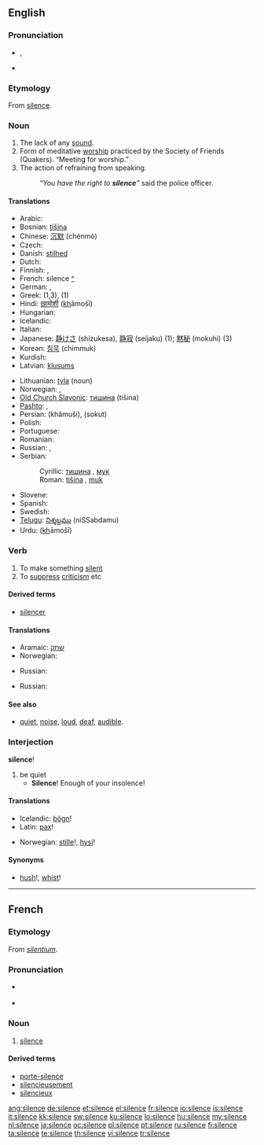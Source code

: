 {{wikipedia|dab=silence}}
==English==

{{rank|regard|married|slowly|702|silence|afterwards|horses|wonder}}

===Pronunciation===
* {{IPA|/saɪləns/}}, {{SAMPA|/"saIl@ns/}}
* {{audio|en-us-silence.ogg|Audio (US)}}

===Etymology===
From {{etyl|fro}} [[#French|silence]].

===Noun===
{{wikipedia}}
{{en-noun|s}}

# The lack of any [[sound]]. {{i|When the [[motor]] stopped, the '''silence''' was almost deafening.}}
# Form of meditative [[worship]] practiced by the Society of Friends (Quakers). “Meeting for worship.” {{i|During '''silence''' a [[message]] came to me that there was that of God in every person.}}
# The action of refraining from speaking.
#: ''“You have the right to '''silence'''”'' said the police officer.

====Translations====
{{trans-top|The lack of any sound}}
* Arabic: {{Arab|[[صمت]]}} {{IPAchar|(ʂamt)}}
* Bosnian: [[tišina]] {{f}}
* Chinese: [[沉默]] (chénmò)
* Czech: {{t+|cs|ticho|n}}
* Danish: [[stilhed]]
* Dutch: {{t+|nl|stilte}}
* Finnish: {{t+|fi|hiljaisuus}}, {{t-|fi|äänettömyys}}
* French: silence [[:fr:silence|^]] {{f}}
* German: {{t|de|Schweigen|n}}, {{t|de|Stille|f}}
* Greek: {{t|el|σιωπή|f|sc=Grek}} (1,3), {{t+|el|σιγή|f|sc=Grek}} (1)
* Hindi: [[ख़ामोशी]] (<u>kh</u>āmošī) {{f}}
* Hungarian: {{t+|hu|csend}}
* Icelandic: {{t+|is|þögn|f}}
* Italian: {{t+|it|silenzio|m}}
* Japanese: [[静けさ]] (shízukesa), [[静寂]] (seijaku) (1); [[黙秘]] (mokuhi) (3)
* Korean: [[침묵]] (chimmuk)
* Kurdish: {{KUchar|[[بێده‌نگ]]}}
* Latvian: [[klusums]] {{m}}
{{trans-mid}}
* Lithuanian: [[tyla]] {{f}} (noun)
* Norwegian: {{t-|no|stillhet|m}}, {{t+|no|ro|m}}
* [[Old Church Slavonic]]: [[тишина]] (tišina) {{f}}
* [[Pashto]]: {{PSchar|[[ګنګه روژه]]}}, {{PSchar|[[چوپتيا]]}} {{f}}
* Persian: {{fa-Arab|[[خاموشی]]}} (khâmuši), {{fa-Arab|[[سکوت]]}} (sokut)
* Polish: {{t+|pl|cisza|f}}
* Portuguese: {{t+|pt|silêncio|m}}
* Romanian: {{t-|ro|linişte|f}}
* Russian: {{t+|ru|молчание|n|tr=molčánije|sc=Cyrl}}, {{t+|ru|тишина|f|tr=tišiná|sc=Cyrl}}
* Serbian:
*: Cyrillic: [[тишина#Serbian|тишина]] {{f}}, [[мук]] {{m}}
*: Roman: [[tišina#Serbian|tišina]] {{f}}, [[muk]] {{m}}
* Slovene: {{t+|sl|tišina|f}}
* Spanish: {{t|es|silencio|m}}
* Swedish: {{t+|sv|tystnad}}
* [[Telugu]]: [[నిశ్శబ్దము]] (niSSabdamu)
* Urdu: {{ur-Arab|[[خاموشی]]}} (<u>kh</u>āmošī) {{f}}
{{trans-bottom}}

===Verb===
{{en-verb|silenc|ing}}

# To make something [[silent]]
# To [[suppress]] [[criticism]] etc

====Derived terms====
* [[silencer]]

====Translations====
{{trans-top|To make something silent}}
* Aramaic: [[שתק]]
* Norwegian: {{t+|no|roe}}
{{trans-mid}}
* Russian: {{t|ru|заглушить|tr=zaglušít’|sc=Cyrl}}
{{trans-bottom}}

{{trans-top|To suppress criticism}}
* Russian: {{t|ru|заткнуть рот|tr=zatknút' rot|sc=Cyrl}}
{{trans-mid}}
{{trans-bottom}}

====See also====
* [[quiet]], [[noise]], [[loud]], [[deaf]], [[audible]].

===Interjection===
'''silence'''!

# be quiet
#* '''Silence'''! Enough of your insolence!

====Translations====
{{trans-top|be quiet!}}
* Icelandic: [[þögn]]!
* Latin: [[pax]]!
{{trans-mid}}
* Norwegian: [[stille]]!, [[hysj]]!
{{trans-bottom}}

====Synonyms====
* [[hush]]!, [[whist]]!

----

==French==

===Etymology===
From {{etyl|la|fr}} ''[[silentium]]''.

===Pronunciation===
* {{IPA|/si.lɑ̃s/|lang=fr}}
*: {{audio|Fr-silence.ogg|Audio (France)}}
* {{homophones|silences|lang=fr}}

===Noun===
{{fr-noun|m}}

# [[#English|silence]]

====Derived terms====
* [[porte-silence]]
* [[silencieusement]]
* [[silencieux]]

[[ang:silence]]
[[de:silence]]
[[et:silence]]
[[el:silence]]
[[fr:silence]]
[[io:silence]]
[[is:silence]]
[[it:silence]]
[[kk:silence]]
[[sw:silence]]
[[ku:silence]]
[[lo:silence]]
[[hu:silence]]
[[my:silence]]
[[nl:silence]]
[[ja:silence]]
[[oc:silence]]
[[pl:silence]]
[[pt:silence]]
[[ru:silence]]
[[fi:silence]]
[[ta:silence]]
[[te:silence]]
[[th:silence]]
[[vi:silence]]
[[tr:silence]]